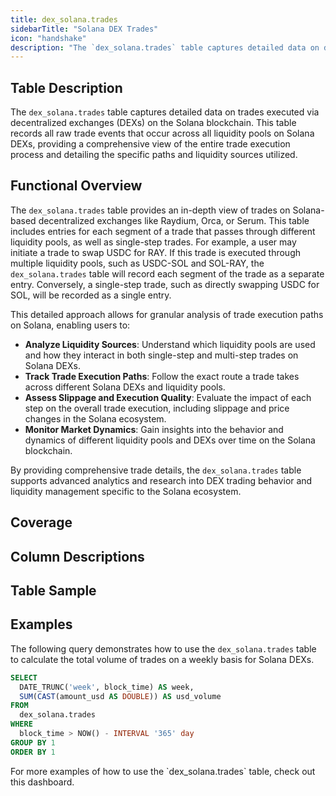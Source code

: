 ```yaml
---
title: dex_solana.trades
sidebarTitle: "Solana DEX Trades"
icon: "handshake"
description: "The `dex_solana.trades` table captures detailed data on decentralized exchange (DEX) trades on the Solana blockchain, recording all raw trade events across various protocols."
---
```



## Table Description

The `dex_solana.trades` table captures detailed data on trades executed via decentralized exchanges (DEXs) on the Solana blockchain. This table records all raw trade events that occur across all liquidity pools on Solana DEXs, providing a comprehensive view of the entire trade execution process and detailing the specific paths and liquidity sources utilized.

## Functional Overview

The `dex_solana.trades` table provides an in-depth view of trades on Solana-based decentralized exchanges like Raydium, Orca, or Serum. This table includes entries for each segment of a trade that passes through different liquidity pools, as well as single-step trades. For example, a user may initiate a trade to swap USDC for RAY. If this trade is executed through multiple liquidity pools, such as USDC-SOL and SOL-RAY, the `dex_solana.trades` table will record each segment of the trade as a separate entry. Conversely, a single-step trade, such as directly swapping USDC for SOL, will be recorded as a single entry.

This detailed approach allows for granular analysis of trade execution paths on Solana, enabling users to:

- **Analyze Liquidity Sources**: Understand which liquidity pools are used and how they interact in both single-step and multi-step trades on Solana DEXs.
- **Track Trade Execution Paths**: Follow the exact route a trade takes across different Solana DEXs and liquidity pools.
- **Assess Slippage and Execution Quality**: Evaluate the impact of each step on the overall trade execution, including slippage and price changes in the Solana ecosystem.
- **Monitor Market Dynamics**: Gain insights into the behavior and dynamics of different liquidity pools and DEXs over time on the Solana blockchain.

By providing comprehensive trade details, the `dex_solana.trades` table supports advanced analytics and research into DEX trading behavior and liquidity management specific to the Solana ecosystem.

## Coverage

<div>
  <DuneEmbed qID={4009956} vID={6750980} height={300} />
</div>


## Column Descriptions


<ColumnDescriptions tableSchema="dex_solana" tableName="trades" />

## Table Sample


<TableSample tableSchema="dex_solana" tableName="trades" />

## Examples

The following query demonstrates how to use the `dex_solana.trades` table to calculate the total volume of trades on a weekly basis for Solana DEXs.

```sql
SELECT
  DATE_TRUNC('week', block_time) AS week,
  SUM(CAST(amount_usd AS DOUBLE)) AS usd_volume
FROM
  dex_solana.trades
WHERE
  block_time > NOW() - INTERVAL '365' day
GROUP BY 1
ORDER BY 1
```

<CardGroup cols={1}>
  <Card title="DEX Dashboard" icon="chart-waterfall" href="https://dune.com/hagaetc/dex-metrics">
    For more examples of how to use the `dex_solana.trades` table, check out this dashboard.
  </Card>  
</CardGroup>
